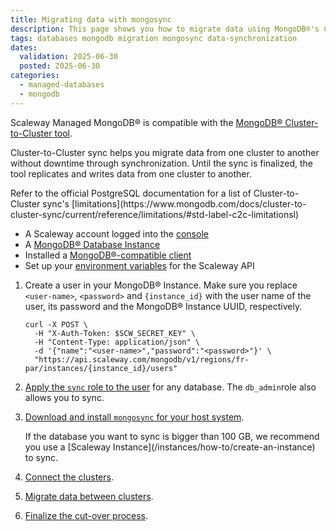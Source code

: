 ```yaml
---
title: Migrating data with mongosync
description: This page shows you how to migrate data using MongoDB®'s Cluster-to-Cluster tool
tags: databases mongodb migration mongosync data-synchronization
dates:
  validation: 2025-06-30
  posted: 2025-06-30
categories:
  - managed-databases
  - mongodb
---
```



Scaleway Managed MongoDB® is compatible with the [MongoDB® Cluster-to-Cluster tool](https://www.mongodb.com/docs/cluster-to-cluster-sync/current/quickstart/#std-label-c2c-quickstart).

Cluster-to-Cluster sync helps you migrate data from one cluster to another without downtime through synchronization. Until the sync is finalized, the tool replicates and writes data from one cluster to another.


<Message type="important">
  Refer to the official PostgreSQL documentation for a list of Cluster-to-Cluster sync's [limitations](https://www.mongodb.com/docs/cluster-to-cluster-sync/current/reference/limitations/#std-label-c2c-limitationsl)
</Message>

<Requirements />

  - A Scaleway account logged into the [console](https://console.scaleway.com)
  - A [MongoDB® Database Instance](/managed-mongodb-databases/how-to/create-a-database-instance/)
  - Installed a [MongoDB®-compatible client](https://www.mongodb.com/try/download/shell)
  - Set up your [environment variables](/scaleway-cli/reference-content/environment-variables/#reserved-environment-variables) for the Scaleway API

1. Create a user in your MongoDB® Instance. Make sure you replace `<user-name>`, `<password>` and `{instance_id}` with the user name of the user, its password and the MongoDB® Instance UUID, respectively.

    ```
    curl -X POST \
      -H "X-Auth-Token: $SCW_SECRET_KEY" \
      -H "Content-Type: application/json" \
      -d '{"name":"<user-name>","password":"<password>"}' \
      "https://api.scaleway.com/mongodb/v1/regions/fr-par/instances/{instance_id}/users"
    ```

2. [Apply the `sync` role to the user](/managed-mongodb-databases/how-to/manage-users/#how-to-apply-a-role-to-a-user) for any database. The `db_admin`role also allows you to sync.
3. [Download and install `mongosync` for your host system](https://www.mongodb.com/docs/cluster-to-cluster-sync/current/quickstart/#download-and-install-mongosync).

    <Message type="tip">
      If the database you want to sync is bigger than 100 GB, we recommend you use a [Scaleway Instance](/instances/how-to/create-an-instance) to sync.
    </Message>

3. [Connect the clusters](https://www.mongodb.com/docs/cluster-to-cluster-sync/current/quickstart/#connect-the-clusters).

4. [Migrate data between clusters](https://www.mongodb.com/docs/cluster-to-cluster-sync/current/quickstart/#migrate-data-between-clusters).

5. [Finalize the cut-over process](https://www.mongodb.com/docs/cluster-to-cluster-sync/current/quickstart/#finalize-cutover-process).